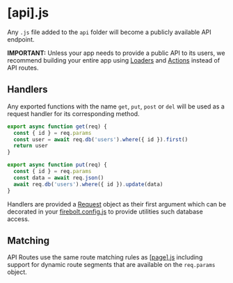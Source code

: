 <Metadata
  title='Reference: [api].js'
  description='API Reference for an api route file.'
/>

# [api].js

Any `.js` file added to the `api` folder will become a publicly available API endpoint.

**IMPORTANT:** Unless your app needs to provide a public API to its users, we recommend building your entire app using [Loaders](/docs/loaders) and [Actions](/docs/actions) instead of API routes.

## Handlers

Any exported functions with the name `get`, `put`, `post` or `del` will be used as a request handler for its corresponding method.

```jsx title='api/users_$id.js' lineNumbers
export async function get(req) {
  const { id } = req.params
  const user = await req.db('users').where({ id }).first()
  return user
}

export async function put(req) {
  const { id } = req.params
  const data = await req.json()
  await req.db('users').where({ id }).update(data)
}
```

Handlers are provided a [Request](/docs/ref/request) object as their first argument which can be decorated in your [firebolt.config.js](/docs/ref/config) to provide utilities such database access.

## Matching

API Routes use the same route matching rules as [[page].js](/docs/ref/page-js) including support for dynamic route segments that are available on the `req.params` object.
